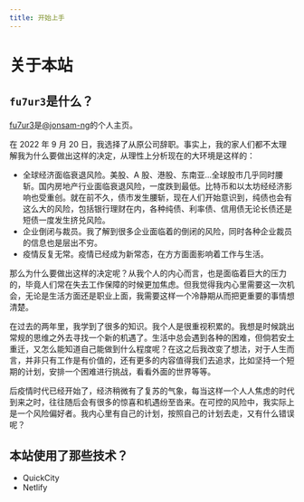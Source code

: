 ```yaml
---
title: 开始上手
---
```


# 关于本站

## `fu7ur3`是什么？

[fu7ur3](https://portfolio.jonsam.site/)是[@jonsam-ng](https://github.com/jonsam-ng)的个人主页。

在 2022 年 9 月 20 日，我选择了从原公司辞职。事实上，我的家人们都不太理解我为什么要做出这样的决定，从理性上分析现在的大环境是这样的：

- 全球经济面临衰退风险。美股、A 股、港股、东南亚...全球股市几乎同时腰斩。国内房地产行业面临衰退风险，一度跌到最低。比特币和以太坊经经济影响也受重创。就在前不久，债市发生腰斩，现在人们开始意识到，纯债也会有这么大的风险，包括银行理财在内，各种纯债、利率债、信用债无论长债还是短债一度发生挤兑风险。
- 企业倒闭与裁员。我了解到很多企业面临着的倒闭的风险，同时各种企业裁员的信息也是层出不穷。
- 疫情反复无常。疫情已经成为新常态，在方方面面影响着工作与生活。

那么为什么要做出这样的决定呢？从我个人的内心而言，也是面临着巨大的压力的，毕竟人们常在失去工作保障的时候更加焦虑。但我觉得我内心里需要这一次机会，无论是生活方面还是职业上面，我需要这样一个冷静期从而把更重要的事情想清楚。

在过去的两年里，我学到了很多的知识。我个人是很重视积累的。我想是时候跳出常规的思维之外去寻找一个新的机遇了。生活中总会遇到各种的困难，但倘若安土重迁，又怎么能知道自己能做到什么程度呢？在这之后我改变了想法，对于人生而言，并非只有工作是有价值的，还有更多的内容值得我们去追求，比如坚持一个短期的计划，安排一个困难进行挑战，看看外面的世界等等。

后疫情时代已经开始了，经济稍微有了复苏的气象，每当这样一个人人焦虑的时代到来之时，往往随后会有很多的惊喜和机遇纷至沓来。在可控的风险中，我实际上是一个风险偏好者。我内心里有自己的计划，按照自己的计划去走，又有什么错误呢？

## 本站使用了那些技术？

- QuickCity
- Netlify
